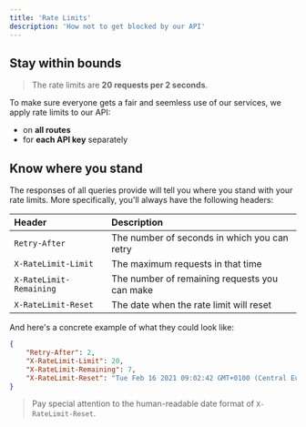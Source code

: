 ```yaml
---
title: 'Rate Limits'
description: 'How not to get blocked by our API'
---
```


## Stay within bounds

> The rate limits are **20 requests per 2 seconds**.

To make sure everyone gets a fair and seemless use of our services, we apply rate limits to our API:
- on **all routes**
- for **each API key** separately

## Know where you stand

The responses of all queries provide will tell you where you stand with your rate limits. More specifically, you'll always have the following headers:

| Header | Description |
| :--- | :--- |
| `Retry-After` | The number of seconds in which you can retry |
| `X-RateLimit-Limit` | The maximum requests in that time |
| `X-RateLimit-Remaining` | The number of remaining requests you can make |
| `X-RateLimit-Reset` | The date when the rate limit will reset |

And here's a concrete example of what they could look like:
```json
{
    "Retry-After": 2,
    "X-RateLimit-Limit": 20,
    "X-RateLimit-Remaining": 7,
    "X-RateLimit-Reset": "Tue Feb 16 2021 09:02:42 GMT+0100 (Central European Standard Time)"
}
```

> Pay special attention to the human-readable date format of `X-RateLimit-Reset`.

<SnippetFeedback />